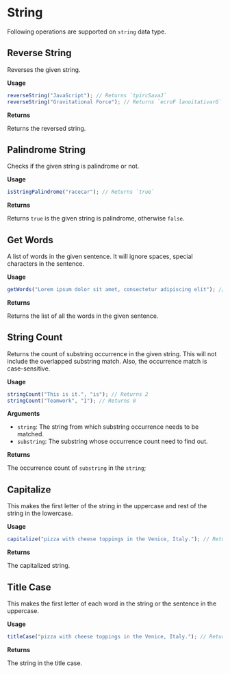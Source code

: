 # String

Following operations are supported on `string` data type.

## Reverse String

Reverses the given string.

**Usage**

```js copy
reverseString("JavaScript"); // Returns `tpircSavaJ`
reverseString("Gravitational Force"); // Returns `ecroF lanoitativarG`
```

**Returns**

Returns the reversed string.

## Palindrome String

Checks if the given string is palindrome or not.

**Usage**

```js copy
isStringPalindrome("racecar"); // Returns `true`
```

**Returns**

Returns `true` is the given string is palindrome, otherwise `false`.

## Get Words

A list of words in the given sentence. It will ignore spaces, special characters in the sentence.

**Usage**

```js copy
getWords("Lorem ipsum dolor sit amet, consectetur adipiscing elit"); // Returns ["Lorem", "ipsum", "dolor", "sit", "amet", "consectetur", "adipiscing", "elit"]
```

**Returns**

Returns the list of all the words in the given sentence.

## String Count

Returns the count of substring occurrence in the given string. This will not include the overlapped substring match. Also, the occurrence match is case-sensitive.

**Usage**

```js copy
stringCount("This is it.", "is"); // Returns 2
stringCount("Teamwork", "I"); // Returns 0
```

**Arguments**

- `string`: The string from which substring occurrence needs to be matched.
- `substring`: The substring whose occurrence count need to find out.

**Returns**

The occurrence count of `substring` in the `string`;

## Capitalize

This makes the first letter of the string in the uppercase and rest of the string in the lowercase.

**Usage**

```js copy
capitalize("pizza with cheese toppings in the Venice, Italy."); // Returns `Pizza with cheese toppings in the venice, italy.`
```

**Returns**

The capitalized string.

## Title Case

This makes the first letter of each word in the string or the sentence in the uppercase.

**Usage**

```js copy
titleCase("pizza with cheese toppings in the Venice, Italy."); // Returns `Pizza With Cheese Toppings In The Venice, Italy.`
```

**Returns**

The string in the title case.